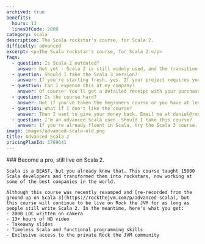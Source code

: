 ```yaml
---
archived: true
benefits:
  hours: 13
  linesOfCode: 2000
category: scala
description: The Scala rockstar's course, for Scala 2.
difficulty: advanced
excerpt: <p>The Scala rockstar's course, for Scala 2.</p>
faqs:
  - question: Is Scala 2 outdated?
    answer: Not yet - Scala 2 is still widely used, and the transition from Scala 2 to Scala 3 will still take a long time. Besides, most features that you'll learn in this course will still be applicable to Scala 3.
  - question: Should I take the Scala 3 version?
    answer: If you're starting fresh, yes. If your project requires you to use Scala 2, you should take this one; after that, the transition to Scala 3 will be easy.
  - question: Can I expense this at my company?
    answer: Of course! You'll get a detailed receipt with your purchase, including VAT (if applicable to you), which you can take to your employer to reimburse. Most (wise) companies will reimburse courses like this.
  - question: Is the course hard?
    answer: Not if you've taken the beginners course or you have at least a year of Scala experience. I've designed the course to give you a challenge, but not too much that it becomes frustrating. In case you struggle with something, we have a whole group on Slack for discussions, and I'm responsive.
  - question: What if I don't like the course?
    answer: Then I want to give your money back. Email me at daniel@rockthejvm.com with your receipt, and I will refund you. Less than 1% of the Rock the JVM students have refunded a course, and the refund took less than 72 hours.
  - question: I'm an advanced Scala user. Should I take this course?
    answer: If you're already fluent in Scala, try the Scala 3 course. I'm willing to bet you'll still learn a ton from it.
image: images/advanced-scala-old.png
title: Advanced Scala 2
pricingPlanId: 1769641
---
```



<CourseLayout>
  <Fragment slot="goal">
    ### Become a pro, still live on Scala 2.

    Scala is a BEAST, but you already know that. This course taught 15000 Scala developers and transformed them into rockstars, now working at some of the best companies in the world.

    Although this course was recently revamped and [re-recorded from the ground up on Scala 3](https://rockthejvm.com/p/advanced-scala), but this course will continue to be live on Rock the JVM for as long as people still write Scala 2. In the meantime, here's what you get:
    - 2000 LOC written on camera
    - 13+ hours of HD video
    - Takeaway slides
    - Timeless Scala and functional programming skills
    - Exclusive access to the private Rock the JVM community

  </Fragment>
</CourseLayout>
